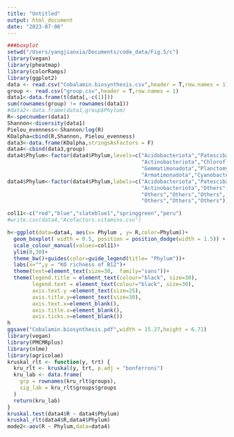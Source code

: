 ```yaml
---
title: "Untitled"
output: html_document
date: "2023-07-06"
---
```


```r
###boxplot
setwd("/Users/yangjianxia/Documents/code_data/Fig.5/c")
library(vegan)
library(pheatmap)
library(colorRamps)
library(ggplot2)
data <- read.csv("Cobalamin.biosynthesis.csv",header = T,row.names = 1)
group <- read.csv("group.csv",header = T,row.names = 1)
data1<-data.frame(t(data[,-c(1)]))
sum(rownames(group) != rownames(data1)) 
#data2<-data.frame(data1,group$Phylum)
R<-specnumber(data1)
Shannon<-diversity(data1)
Pielou_evenness<-Shannon/log(R)
KOalpha=cbind(R,Shannon, Pielou_evenness)
data3<-data.frame(KOalpha,stringsAsFactors = F)
data4<-cbind(data3,group)
data4$Phylum<-factor(data4$Phylum,levels=c("Acidobacteriota","Patescibacteria","Proteobacteria",
                                           "Actinobacteriota","Chloroflexota","Bacteroidota",
                                           "Gemmatimonadota","Planctomycetota","Verrucomicrobiota",
                                           "Armatimonadota","Cyanobacteria","Eremiobacterota"))
data4$Phylum<-factor(data4$Phylum,labels=c("Acidobacteriota","Patescibacteria","Proteobacteria",
                                           "Actinobacteriota","Others","Others",
                                           "Others","Others","Others",
                                           "Others","Others","Others"))

col11<-c("red","blue","slateblue1","springgreen","peru")
#write.csv(data4,"Acofactors.vitamins.csv")

h<-ggplot(data=data4, aes(x= Phylum , y= R,color=Phylum))+  
  geom_boxplot( width = 0.5, position = position_dodge(width = 1.5)) +
  scale_colour_manual(values=col11)+
  ylim(0,30)+
  theme_bw()+guides(color=guide_legend(title= "Phylum"))+
  labs(x="",y = "KO richness of B12")+
  theme(text=element_text(size=30,  family="sans"))+
  theme(legend.title = element_text(colour="black", size=30),
        legend.text = element_text(colour="black", size=30),
        axis.text.y =element_text(size=25),
        axis.title.y=element_text(size=30),
        axis.text.x=element_blank(),
        axis.title.x=element_blank(),
        axis.ticks.x=element_blank())
h
ggsave("Cobalamin.biosynthesis.pdf",width = 15.27,height = 6.71)
library(vegan)
library(PMCMRplus)
library(nlme)
library(agricolae)
kruskal_rlt <- function(y, trt) {
  kru_rlt <- kruskal(y, trt, p.adj = "bonferroni")
  kru_lab <- data.frame(
    grp = rownames(kru_rlt$groups),
    sig_lab = kru_rlt$groups$groups
  )
  return(kru_lab)
} 
kruskal.test(data4$R ~ data4$Phylum)
kruskal_rlt(data4$R,data4$Phylum)
mode2<-aov(R ~ Phylum,data=data4)
```
